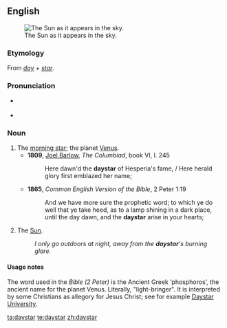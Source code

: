 ==English==
[[Image:The sun1.jpg|thumb|The Sun as it appears in the sky.]]

===Etymology===
From ''[[day]]'' + ''[[star]]''.

===Pronunciation===
* {{a|UK}} {{IPA|/ˈdeɪstɑː/|lang=en}}
* {{a|US}} {{IPA|/ˈdeɪstɑɹ/|lang=en}}

===Noun===
{{en-noun}}

# The [[morning star]]; the planet [[Venus]].
#* '''1809''', [[w:Joel Barlow|Joel Barlow]], ''The Columbiad'', book VI, l. 245
#*: Here dawn'd the '''daystar''' of Hesperia's fame, / Here herald glory first emblazed her name; <!--'Hesperus' is the evening star, hence not the sun-->
#* '''1865''', ''Common English Version of the Bible'', 2 Peter 1:19
#*: And we have more sure the prophetic word; to which ye do well that ye take heed, as to a lamp shining in a dark place, until the day dawn, and the '''daystar''' arise in your hearts; <!--other translations have "Morning Star", so it seems this is the intended usage-->
# {{context|poetic|lang=en}} The [[Sun]].
#: ''I only go outdoors at night, away from the '''daystar''''s burning glare.''

====Usage notes====
The word used in the ''Bible (2 Peter)'' is the Ancient Greek {{l/grc|φωσφόρος}} ‘phosphoros’, the ancient name for the planet Venus. Literally, "light-bringer". It is interpreted by some Christians as allegory for Jesus Christ; see for example [[w:Daystar University|Daystar University]].

[[ta:daystar]]
[[te:daystar]]
[[zh:daystar]]